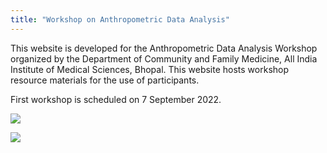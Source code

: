 ```yaml
---
title: "Workshop on Anthropometric Data Analysis"
---
```


This website is developed for the Anthropometric Data Analysis Workshop organized by the Department of Community and Family Medicine, All India Institute of Medical Sciences, Bhopal. This website hosts workshop resource materials for the use of participants.

First workshop is scheduled on 7 September 2022.

![](Workshop%20on%20Nutritional%20Data%20Analysis/1.png)

![](Workshop%20on%20Nutritional%20Data%20Analysis/2.png)
